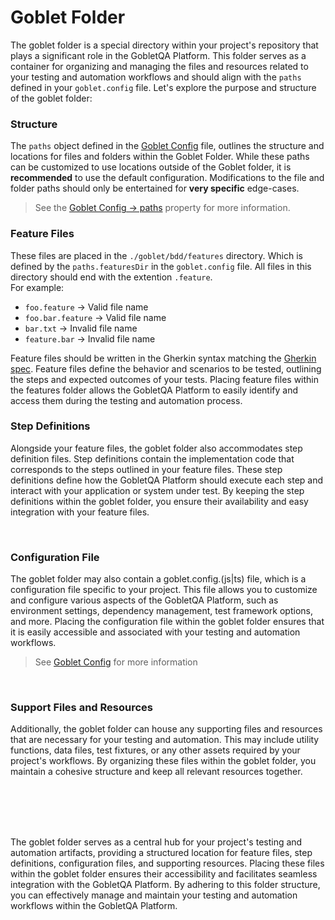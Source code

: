 
# <PurpleText>Goblet Folder</PurpleText>

The goblet folder is a special directory within your project's repository that plays a significant role in the GobletQA Platform. This folder serves as a container for organizing and managing the files and resources related to your testing and automation workflows and should align with the `paths` defined in your `goblet.config` file. Let's explore the purpose and structure of the goblet folder:<br/>

### <GreenText>Structure</GreenText>

The `paths` object defined in the [Goblet Config](/advanced/goblet-config) file, outlines the structure and locations for files and folders within the Goblet Folder. While these paths can be customized to use locations outside of the Goblet folder, it is **recommended** to use the default configuration. Modifications to the file and folder paths should only be entertained for **very specific** edge-cases.
> See the [Goblet Config -> paths](/advanced/goblet-config#paths) property for more information.<br/>


### <GreenText>Feature Files</GreenText>
These files are placed in the `./goblet/bdd/features` directory. Which is defined by the `paths.featuresDir` in the `goblet.config` file. All files in this directory should end with the extention `.feature`.<br/>
For example:<br/>
  * `foo.feature` -> <GreenText>Valid file name</GreenText>
  * `foo.bar.feature` -> <GreenText>Valid file name</GreenText>
  * `bar.txt` -> <RedText>Invalid file name</RedText>
  * `feature.bar` -> <RedText>Invalid file name</RedText><br/>

Feature files should be written in the Gherkin syntax matching the [Gherkin spec](https://cucumber.io/docs/gherkin/reference/). Feature files define the behavior and scenarios to be tested, outlining the steps and expected outcomes of your tests. Placing feature files within the features folder allows the GobletQA Platform to easily identify and access them during the testing and automation process.<br/>


### <GreenText>Step Definitions</GreenText>

Alongside your feature files, the goblet folder also accommodates step definition files. Step definitions contain the implementation code that corresponds to the steps outlined in your feature files. These step definitions define how the GobletQA Platform should execute each step and interact with your application or system under test. By keeping the step definitions within the goblet folder, you ensure their availability and easy integration with your feature files.<br/>

<WIP />
<br/>


### <GreenText>Configuration File</GreenText>

The goblet folder may also contain a goblet.config.(js|ts) file, which is a configuration file specific to your project. This file allows you to customize and configure various aspects of the GobletQA Platform, such as environment settings, dependency management, test framework options, and more. Placing the configuration file within the goblet folder ensures that it is easily accessible and associated with your testing and automation workflows.
> See [Goblet Config](/advanced/goblet-config) for more information<br/>

<WIP />
<br/>

### <GreenText>Support Files and Resources</GreenText>

Additionally, the goblet folder can house any supporting files and resources that are necessary for your testing and automation. This may include utility functions, data files, test fixtures, or any other assets required by your project's workflows. By organizing these files within the goblet folder, you maintain a cohesive structure and keep all relevant resources together.<br/>

<WIP />
<br/>

<br/>
<br/>
<br/>

The goblet folder serves as a central hub for your project's testing and automation artifacts, providing a structured location for feature files, step definitions, configuration files, and supporting resources. Placing these files within the goblet folder ensures their accessibility and facilitates seamless integration with the GobletQA Platform. By adhering to this folder structure, you can effectively manage and maintain your testing and automation workflows within the GobletQA Platform.
